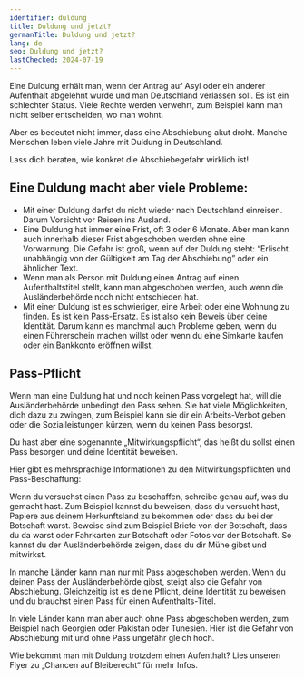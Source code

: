 ```yaml
---
identifier: duldung
title: Duldung und jetzt?
germanTitle: Duldung und jetzt?
lang: de
seo: Duldung und jetzt?
lastChecked: 2024-07-19
---
```



Eine Duldung erhält man, wenn der Antrag auf Asyl oder ein anderer Aufenthalt abgelehnt wurde und man Deutschland verlassen soll. Es ist ein schlechter Status. Viele Rechte werden verwehrt, zum Beispiel kann man nicht selber entscheiden, wo man wohnt.

Aber es bedeutet nicht immer, dass eine Abschiebung akut droht. Manche Menschen leben viele Jahre mit Duldung in Deutschland.

Lass dich beraten, wie konkret die Abschiebegefahr wirklich ist!

## Eine Duldung macht aber viele Probleme:

- Mit einer Duldung darfst du nicht wieder nach Deutschland einreisen. Darum Vorsicht vor Reisen ins Ausland.
- Eine Duldung hat immer eine Frist, oft 3 oder 6 Monate. Aber man kann auch innerhalb dieser Frist abgeschoben werden ohne eine Vorwarnung. Die Gefahr ist groß, wenn auf der Duldung steht: “Erlischt unabhängig von der Gültigkeit am Tag der Abschiebung” oder ein ähnlicher Text.
- Wenn man als Person mit Duldung einen Antrag auf einen Aufenthaltstitel stellt, kann man abgeschoben werden, auch wenn die Ausländerbehörde noch nicht entschieden hat.
- Mit einer Duldung ist es schwieriger, eine Arbeit oder eine Wohnung zu finden. Es ist kein Pass-Ersatz. Es ist also kein Beweis über deine Identität. Darum kann es manchmal auch Probleme geben, wenn du einen Führerschein machen willst oder wenn du eine Simkarte kaufen oder ein Bankkonto eröffnen willst.

## Pass-Pflicht

Wenn man eine Duldung hat und noch keinen Pass vorgelegt hat, will die Ausländerbehörde unbedingt den Pass sehen. Sie hat viele Möglichkeiten, dich dazu zu zwingen, zum Beispiel kann sie dir ein Arbeits-Verbot geben oder die Sozialleistungen kürzen, wenn du keinen Pass besorgst.

Du hast aber eine sogenannte „Mitwirkungspflicht“, das heißt du sollst einen Pass besorgen und deine Identität beweisen.

Hier gibt es mehrsprachige Informationen zu den Mitwirkungspflichten und Pass-Beschaffung:

<ExternalShortLink identifier="fluechtlingsrat-brandenburg_pass" />

Wenn du versuchst einen Pass zu beschaffen, schreibe genau auf, was du gemacht hast. Zum Beispiel kannst du beweisen, dass du versucht hast, Papiere aus deinem Herkunftsland zu bekommen oder dass du bei der Botschaft warst. Beweise sind zum Beispiel Briefe von der Botschaft, dass du da warst oder Fahrkarten zur Botschaft oder Fotos vor der Botschaft. So kannst du der Ausländerbehörde zeigen, dass du dir Mühe gibst und mitwirkst.

In manche Länder kann man nur mit Pass abgeschoben werden. Wenn du deinen Pass der Ausländerbehörde gibst, steigt also die Gefahr von Abschiebung. Gleichzeitig ist es deine Pflicht, deine Identität zu beweisen und du brauchst einen Pass für einen Aufenthalts-Titel.

In viele Länder kann man aber auch ohne Pass abgeschoben werden, zum Beispiel nach Georgien oder Pakistan oder Tunesien. Hier ist die Gefahr von Abschiebung mit und ohne Pass ungefähr gleich hoch.

Wie bekommt man mit Duldung trotzdem einen Aufenthalt? Lies unseren Flyer zu „Chancen auf Bleiberecht“ für mehr Infos.

<InternalShortLink identifier="residence" />

<Block identifier="get-legal-advice" />
